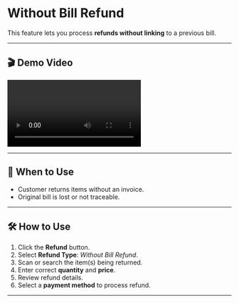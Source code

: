# Without Bill Refund

This feature lets you process **refunds without linking** to a previous bill.

---

## 🎬 Demo Video

![Refund With out Bill Demo](/assets/videos/refund-without-bill.mp4)

---

## 📝 When to Use

- Customer returns items without an invoice.
- Original bill is lost or not traceable.

---

## 🛠️ How to Use

1. Click the **Refund** button.
2. Select **Refund Type**: _Without Bill Refund_.
3. Scan or search the item(s) being returned.
4. Enter correct **quantity** and **price**.
5. Review refund details.
6. Select a **payment method** to process refund.

---
